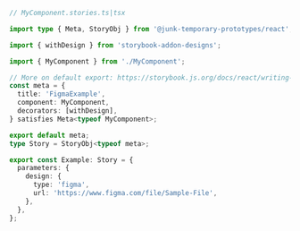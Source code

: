 ```ts
// MyComponent.stories.ts|tsx

import type { Meta, StoryObj } from '@junk-temporary-prototypes/react';

import { withDesign } from 'storybook-addon-designs';

import { MyComponent } from './MyComponent';

// More on default export: https://storybook.js.org/docs/react/writing-stories/introduction#default-export
const meta = {
  title: 'FigmaExample',
  component: MyComponent,
  decorators: [withDesign],
} satisfies Meta<typeof MyComponent>;

export default meta;
type Story = StoryObj<typeof meta>;

export const Example: Story = {
  parameters: {
    design: {
      type: 'figma',
      url: 'https://www.figma.com/file/Sample-File',
    },
  },
};
```
